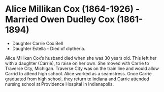 # Alice Millikan Cox (1864-1926) - Married Owen Dudley Cox (1861-1894)

  - Daughter Carrie Cox Bell
  - Daughter Estella - Died of diptheria.

Alice Millikan Cox's husband died when she was 30 years old.  This left her with a daughter (Carrie), to raise on her own.  She moved with Carrie to Traverse City, Michigan. Traverse City was on the train line and would allow Carrid to attend high school.  Alice worked as a seamstress.  Once Carrie graduated from high school, they return to Indiana and Carrie attended nursing school at Providence Hospital in Indianapolis.
